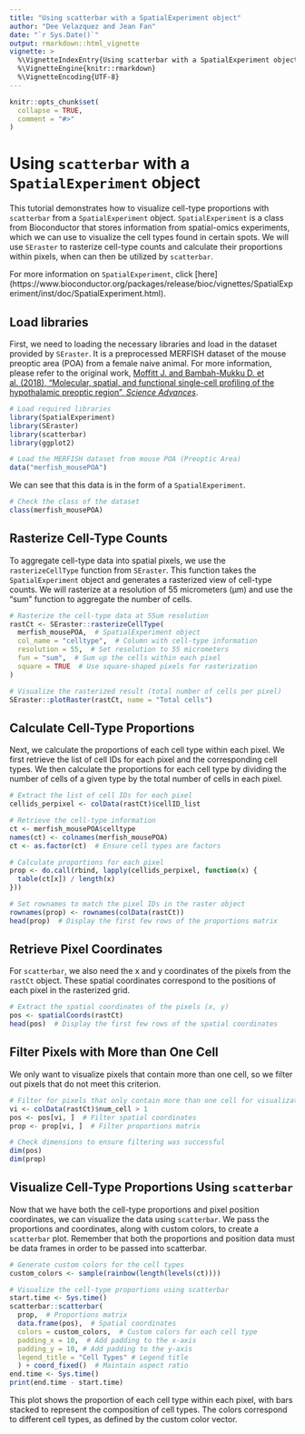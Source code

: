 ```yaml
---
title: "Using scatterbar with a SpatialExperiment object"
author: "Dee Velazquez and Jean Fan"
date: "`r Sys.Date()`"
output: rmarkdown::html_vignette
vignette: >
  %\VignetteIndexEntry{Using scatterbar with a SpatialExperiment object}
  %\VignetteEngine{knitr::rmarkdown}
  %\VignetteEncoding{UTF-8}
---
```


```r
knitr::opts_chunk$set(
  collapse = TRUE,
  comment = "#>"
)
```
# Using `scatterbar` with a `SpatialExperiment` object

This tutorial demonstrates how to visualize cell-type proportions with `scatterbar` from a `SpatialExperiment` object. `SpatialExperiment` is a class from Bioconductor that stores information from spatial-omics experiments, which we can use to visualize the cell types found in certain spots. We will use `SEraster` to rasterize cell-type counts and calculate their proportions within pixels, when can then be utilized by `scatterbar`.

For more information on `SpatialExperiment`, click [here] (https://www.bioconductor.org/packages/release/bioc/vignettes/SpatialExperiment/inst/doc/SpatialExperiment.html).

## Load libraries

First, we need to loading the necessary libraries and load in the dataset provided by `SEraster`. It is a preprocessed MERFISH dataset of the mouse preoptic area (POA) from a female naive animal. For more information, please refer to the original work, [Moffitt J. and Bambah-Mukku D. et al. (2018), "Molecular, spatial, and functional single-cell profiling of the hypothalamic preoptic region", *Science Advances*](https://www.science.org/doi/10.1126/science.aau5324).

```r
# Load required libraries
library(SpatialExperiment)
library(SEraster)
library(scatterbar)
library(ggplot2)

# Load the MERFISH dataset from mouse POA (Preoptic Area)
data("merfish_mousePOA")
```

We can see that this data is in the form of a `SpatialExperiment`.

```r
# Check the class of the dataset
class(merfish_mousePOA)
```
## Rasterize Cell-Type Counts 

To aggregate cell-type data into spatial pixels, we use the `rasterizeCellType` function from `SEraster`. This function takes the `SpatialExperiment` object and generates a rasterized view of cell-type counts. We will rasterize at a resolution of 55 micrometers (µm) and use the "sum" function to aggregate the number of cells.

```r
# Rasterize the cell-type data at 55um resolution
rastCt <- SEraster::rasterizeCellType(
  merfish_mousePOA,  # SpatialExperiment object
  col_name = "celltype",  # Column with cell-type information
  resolution = 55,  # Set resolution to 55 micrometers
  fun = "sum",  # Sum up the cells within each pixel
  square = TRUE  # Use square-shaped pixels for rasterization
)

# Visualize the rasterized result (total number of cells per pixel)
SEraster::plotRaster(rastCt, name = "Total cells")
```

## Calculate Cell-Type Proportions

Next, we calculate the proportions of each cell type within each pixel. We first retrieve the list of cell IDs for each pixel and the corresponding cell types. We then calculate the proportions for each cell type by dividing the number of cells of a given type by the total number of cells in each pixel.

```r
# Extract the list of cell IDs for each pixel
cellids_perpixel <- colData(rastCt)$cellID_list

# Retrieve the cell-type information
ct <- merfish_mousePOA$celltype
names(ct) <- colnames(merfish_mousePOA)
ct <- as.factor(ct)  # Ensure cell types are factors

# Calculate proportions for each pixel
prop <- do.call(rbind, lapply(cellids_perpixel, function(x) {
  table(ct[x]) / length(x)
}))

# Set rownames to match the pixel IDs in the raster object
rownames(prop) <- rownames(colData(rastCt))
head(prop)  # Display the first few rows of the proportions matrix
```
## Retrieve Pixel Coordinates

For `scatterbar`, we also need the x and y coordinates of the pixels from the `rastCt` object. These spatial coordinates correspond to the positions of each pixel in the rasterized grid.

```r
# Extract the spatial coordinates of the pixels (x, y)
pos <- spatialCoords(rastCt)
head(pos)  # Display the first few rows of the spatial coordinates
```
## Filter Pixels with More than One Cell

We only want to visualize pixels that contain more than one cell, so we filter out pixels that do not meet this criterion.

```r
# Filter for pixels that only contain more than one cell for visualization
vi <- colData(rastCt)$num_cell > 1
pos <- pos[vi, ]  # Filter spatial coordinates
prop <- prop[vi, ]  # Filter proportions matrix

# Check dimensions to ensure filtering was successful
dim(pos)
dim(prop)
```
## Visualize Cell-Type Proportions Using `scatterbar`

Now that we have both the cell-type proportions and pixel position coordinates, we can visualize the data using `scatterbar`. We pass the proportions and coordinates, along with custom colors, to create a `scatterbar` plot. Remember that both the proportions and position data must be data frames in order to be passed into scatterbar.

```r
# Generate custom colors for the cell types
custom_colors <- sample(rainbow(length(levels(ct))))

# Visualize the cell-type proportions using scatterbar
start.time <- Sys.time()
scatterbar::scatterbar(
  prop,  # Proportions matrix
  data.frame(pos),  # Spatial coordinates
  colors = custom_colors,  # Custom colors for each cell type
  padding_x = 10,  # Add padding to the x-axis
  padding_y = 10, # Add padding to the y-axis
  legend_title = "Cell Types" # Legend title
  ) + coord_fixed()  # Maintain aspect ratio
end.time <- Sys.time()
print(end.time - start.time)

```

This plot shows the proportion of each cell type within each pixel, with bars stacked to represent the composition of cell types. The colors correspond to different cell types, as defined by the custom color vector.
